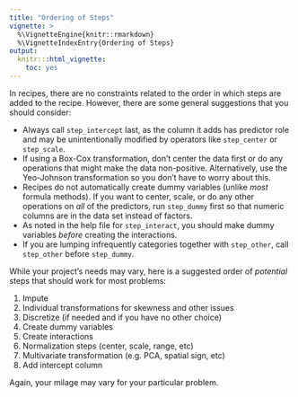 ```yaml
---
title: "Ordering of Steps"
vignette: >
  %\VignetteEngine{knitr::rmarkdown}
  %\VignetteIndexEntry{Ordering of Steps}
output:
  knitr:::html_vignette:
    toc: yes
---
```


In recipes, there are no constraints related to the order in which steps are added to the recipe. However, there are some general suggestions that you should consider:

* Always call `step_intercept` last, as the column it adds has predictor role and may be unintentionally modified by operators like `step_center` or `step_scale`.
* If using a Box-Cox transformation, don't center the data first or do any operations that might make the data non-positive. Alternatively, use the Yeo-Johnson transformation so you don't have to worry about this. 
* Recipes do not automatically create dummy variables (unlike _most_ formula methods). If you want to center, scale, or do any other operations on _all_ of the predictors, run `step_dummy` first so that numeric columns are in the data set instead of factors. 
* As noted in the help file for `step_interact`, you should make dummy variables _before_ creating the interactions.
* If you are lumping infrequently categories together with `step_other`, call `step_other` before `step_dummy`.

While your project's needs may vary, here is a suggested order of _potential_ steps that should work for most problems:

1. Impute
1. Individual transformations for skewness and other issues
1. Discretize (if needed and if you have no other choice) 
1. Create dummy variables
1. Create interactions
1. Normalization steps (center, scale, range, etc) 
1. Multivariate transformation (e.g. PCA, spatial sign, etc) 
1. Add intercept column

Again, your milage may vary for your particular problem. 
